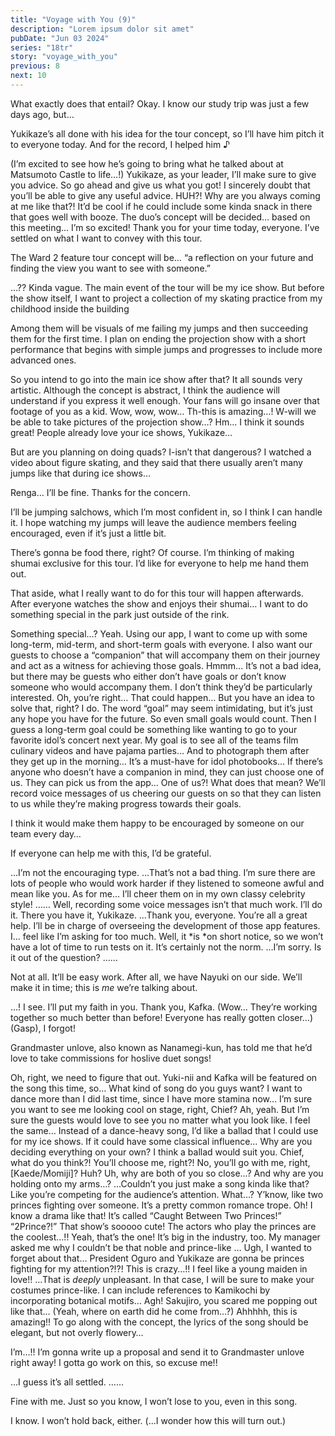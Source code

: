 ```yaml
---
title: "Voyage with You (9)"
description: "Lorem ipsum dolor sit amet"
pubDate: "Jun 03 2024"
series: "18tr"
story: "voyage_with_you"
previous: 8
next: 10
---
```



<Location name="HAMA Tours - Boardroom" />

<Bubble character="Liguang">
What exactly does that entail?
</Bubble>

<Bubble character="Kafka">
Okay. I know our study trip was just a few days ago, but…

Yukikaze’s all done with his idea for the tour concept, so I’ll have him pitch it to everyone today. And for the record, I helped him ♪
</Bubble>

<Bubble mc>
(I’m excited to see how he’s going to bring what he talked about at Matsumoto Castle to life…!)
</Bubble>

<Bubble character="Renga">
Yukikaze, as your leader, I’ll make sure to give you advice. So go ahead and give us what you got!
</Bubble>

<Bubble character="Liguang">
I sincerely doubt that you’ll be able to give any useful advice.
</Bubble>

<Bubble character="Renga">
HUH?! Why are you always coming at me like that?!
</Bubble>

<Bubble character="Ten">
It’d be cool if he could include some kinda snack in there that goes well with booze.
</Bubble>

<Bubble character="Yachiyo">
The duo’s concept will be decided… based on this meeting… I’m so excited!
</Bubble>

<Bubble character="Yukikaze">
Thank you for your time today, everyone. I’ve settled on what I want to convey with this tour.

The Ward 2 feature tour concept will be… “a reflection on your future and finding the view you want to see with someone.”
</Bubble>

<Bubble character="Renga">
…??
</Bubble>

<Bubble character="Ten">
Kinda vague.
</Bubble>

<Bubble character="Yukikaze">
The main event of the tour will be my ice show. But before the show itself, I want to project a collection of my skating practice from my childhood inside the building

Among them will be visuals of me failing my jumps and then succeeding them for the first time. I plan on ending the projection show with a short performance that begins with simple jumps and progresses to include more advanced ones.
</Bubble>

<Bubble character="Liguang">
So you intend to go into the main ice show after that? It all sounds very artistic. Although the concept is abstract, I think the audience will understand if you express it well enough.
</Bubble>

<Bubble character="Ten">
Your fans will go insane over that footage of you as a kid.
</Bubble>

<Bubble character="Yachiyo">
Wow, wow, wow… Th-this is amazing…! W-will we be able to take pictures of the projection show…?
</Bubble>

<Bubble character="Renga">
Hm… I think it sounds great! People already love your ice shows, Yukikaze…

But are you planning on doing quads? I-isn’t that dangerous? I watched a video about figure skating, and they said that there usually aren’t many jumps like that during ice shows…
</Bubble>

<Bubble character="Yukikaze">
Renga… I’ll be fine. Thanks for the concern.

I’ll be jumping salchows, which I’m most confident in, so I think I can handle it. I hope watching my jumps will leave the audience members feeling encouraged, even if it’s just a little bit.
</Bubble>

<Bubble character="Ten">
There’s gonna be food there, right?
</Bubble>

<Bubble character="Yukikaze">
Of course. I’m thinking of making shumai exclusive for this tour. I’d like for everyone to help me hand them out.

That aside, what I really want to do for this tour will happen afterwards. After everyone watches the show and enjoys their shumai… I want to do something special in the park just outside of the rink.
</Bubble>

<Bubble mc>
Something special…?
</Bubble>

<Bubble character="Yukikaze">
Yeah. Using our app, I want to come up with some long-term, mid-term, and short-term goals with everyone. I also want our guests to choose a “companion” that will accompany them on their journey and act as a witness for achieving those goals.
</Bubble>

<Bubble character="Ten">
Hmmm…
</Bubble>

<Bubble character="Liguang">
It’s not a bad idea, but there may be guests who either don’t have goals or don’t know someone who would accompany them. I don’t think they’d be particularly interested.
</Bubble>

<Bubble character="Renga">
Oh, you’re right… That could happen…
</Bubble>

<Bubble character="Kafka">
But you have an idea to solve that, right?
</Bubble>

<Bubble character="Yukikaze">
I do. The word “goal” may seem intimidating, but it’s just any hope you have for the future. So even small goals would count.
</Bubble>

<Bubble character="Ten">
Then I guess a long-term goal could be something like wanting to go to your favorite idol’s concert next year.
</Bubble>

<Bubble character="Yachiyo">
My goal is to see all of the teams film culinary videos and have pajama parties… And to photograph them after they get up in the morning… It’s a must-have for idol photobooks…
</Bubble>

<Bubble character="Yukikaze">
If there’s anyone who doesn’t have a companion in mind, they can just choose one of us. They can pick us from the app…
</Bubble>

<Bubble character="Renga">
One of us?! What does that mean?
</Bubble>

<Bubble character="Yukikaze">
We’ll record voice messages of us cheering our guests on so that they can listen to us while they’re making progress towards their goals.

I think it would make them happy to be encouraged by someone on our team every day…

If everyone can help me with this, I’d be grateful.
</Bubble>

<Bubble character="Liguang">
…I’m not the encouraging type.
</Bubble>

<Bubble character="Renga">
…That’s not a bad thing. I’m sure there are lots of people who would work harder if they listened to someone awful and mean like you. As for me… I’ll cheer them on in my own classy celebrity style!
</Bubble>

<Bubble character="Liguang">
……
</Bubble>

<Bubble character="Ten">
Well, recording some voice messages isn’t that much work. I’ll do it.
</Bubble>

<Bubble character="Kafka">
There you have it, Yukikaze.
</Bubble>

<Bubble character="Yukikaze">
…Thank you, everyone. You’re all a great help.
</Bubble>

<Bubble character="Kafka">
I’ll be in charge of overseeing the development of those app features.
</Bubble>

<Bubble character="Yukikaze">
I… feel like I’m asking for too much.
</Bubble>

<Bubble character="Kafka">
Well, it *is *on short notice, so we won’t have a lot of time to run tests on it. It’s certainly not the norm.
</Bubble>

<Bubble character="Yukikaze">
…I’m sorry. Is it out of the question?
</Bubble>

<Bubble character="Kafka">
……

Not at all. It’ll be easy work. After all, we have Nayuki on our side. We’ll make it in time; this is <em>me</em> we’re talking about.
</Bubble>

<Bubble character="Yukikaze">
…! I see. I’ll put my faith in you. Thank you, Kafka.
</Bubble>

<Bubble mc>
(Wow… They’re working together so much better than before! Everyone has really gotten closer…)
</Bubble>

<Bubble character="Yachiyo">
(Gasp), I forgot!

Grandmaster unlove, also known as Nanamegi-kun, has told me that he’d love to take commissions for hoslive duet songs!
</Bubble>

<Bubble mc>
Oh, right, we need to figure that out. Yuki-nii and Kafka will be featured on the song this time, so… What kind of song do you guys want?
</Bubble>

<Bubble character="Kafka">
I want to dance more than I did last time, since I have more stamina now… I’m sure you want to see me looking cool on stage, right, Chief?
</Bubble>

<Bubble mc>
Ah, yeah. But I’m sure the guests would love to see you no matter what you look like. I feel the same…
</Bubble>

<Bubble character="Yukikaze">
Instead of a dance-heavy song, I’d like a ballad that I could use for my ice shows. If it could have some classical influence…
</Bubble>

<Bubble character="Kafka">
Why are you deciding everything on your own?
</Bubble>

<Bubble character="Yukikaze">
I think a ballad would suit you.
</Bubble>

<Bubble character="Kafka">
Chief, what do you think?! You’ll choose me, right?!
</Bubble>

<Bubble character="Yukikaze">
No, you’ll go with me, right, [Kaede/Momiji]?
</Bubble>

<Bubble mc>
Huh? Uh, why are both of you so close…? And why are you holding onto my arms…?
</Bubble>

<Bubble character="Ten">
…Couldn’t you just make a song kinda like that? Like you’re competing for the audience’s attention.
</Bubble>

<Bubble mc>
What…?
</Bubble>

<Bubble character="Ten">
Y’know, like two princes fighting over someone. It’s a pretty common romance trope.
</Bubble>

<Bubble character="Renga">
Oh! I know a drama like that! It’s called “Caught Between Two Princes!”
</Bubble>

<Bubble character="Yachiyo">
“2Prince?!” That show’s sooooo cute! The actors who play the princes are the coolest…!!
</Bubble>

<Bubble character="Renga">
Yeah, that’s the one! It’s big in the industry, too. My manager asked me why I couldn’t be that noble and prince-like … Ugh, I wanted to forget about that…
</Bubble>

<Bubble character="Yachiyo">
President Oguro and Yukikaze are gonna be princes fighting for my attention?!?! This is crazy…!! I feel like a young maiden in love!!
</Bubble>

<Bubble character="Liguang">
…That is <em>deeply</em> unpleasant.
</Bubble>

<Bubble character="Sakujiro">
In that case, I will be sure to make your costumes prince-like. I can include references to Kamikochi by incorporating botanical motifs…
</Bubble>

<Bubble character="Renga">
Agh! Sakujiro, you scared me popping out like that…
</Bubble>

<Bubble mc>
(Yeah, where on earth did he come from…?)
</Bubble>

<Bubble character="Yachiyo">
Ahhhhh, this is amazing!! To go along with the concept, the lyrics of the song should be elegant, but not overly flowery…

I’m…!! I’m gonna write up a proposal and send it to Grandmaster unlove right away! I gotta go work on this, so excuse me!!
</Bubble>

<Bubble character="Yukikaze">
…I guess it’s all settled.
</Bubble>

<Bubble character="Kafka">
……

Fine with me. Just so you know, I won’t lose to you, even in this song.
</Bubble>

<Bubble character="Yukikaze">
I know. I won’t hold back, either.
</Bubble>

<Bubble mc>
(...I wonder how this will turn out.)
</Bubble>
